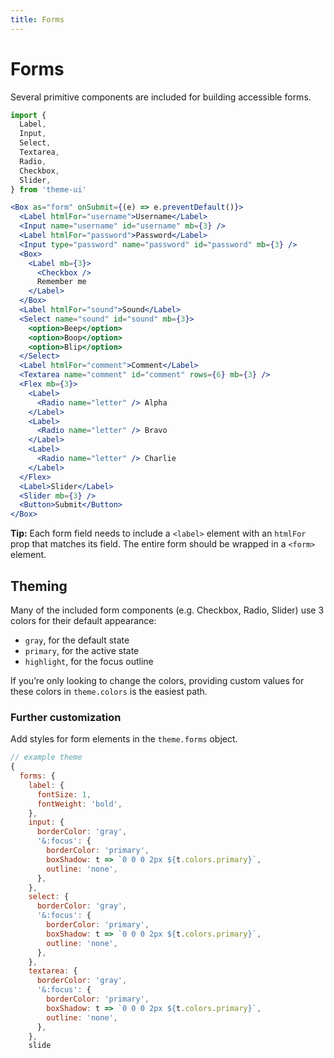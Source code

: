 ```yaml
---
title: Forms
---
```



# Forms

Several primitive components are included for building accessible forms.

```js
import {
  Label,
  Input,
  Select,
  Textarea,
  Radio,
  Checkbox,
  Slider,
} from 'theme-ui'
```

```jsx live=true
<Box as="form" onSubmit={(e) => e.preventDefault()}>
  <Label htmlFor="username">Username</Label>
  <Input name="username" id="username" mb={3} />
  <Label htmlFor="password">Password</Label>
  <Input type="password" name="password" id="password" mb={3} />
  <Box>
    <Label mb={3}>
      <Checkbox />
      Remember me
    </Label>
  </Box>
  <Label htmlFor="sound">Sound</Label>
  <Select name="sound" id="sound" mb={3}>
    <option>Beep</option>
    <option>Boop</option>
    <option>Blip</option>
  </Select>
  <Label htmlFor="comment">Comment</Label>
  <Textarea name="comment" id="comment" rows={6} mb={3} />
  <Flex mb={3}>
    <Label>
      <Radio name="letter" /> Alpha
    </Label>
    <Label>
      <Radio name="letter" /> Bravo
    </Label>
    <Label>
      <Radio name="letter" /> Charlie
    </Label>
  </Flex>
  <Label>Slider</Label>
  <Slider mb={3} />
  <Button>Submit</Button>
</Box>
```

<Note>

**Tip:**
Each form field needs to include a `<label>` element with an `htmlFor` prop that matches its field.
The entire form should be wrapped in a `<form>` element.

</Note>

## Theming

Many of the included form components (e.g. Checkbox, Radio, Slider) use 3 colors for their default appearance:

- `gray`, for the default state
- `primary`, for the active state
- `highlight`, for the focus outline

If you’re only looking to change the colors, providing custom values for these colors in `theme.colors` is the easiest path.

### Further customization

Add styles for form elements in the `theme.forms` object.

```js
// example theme
{
  forms: {
    label: {
      fontSize: 1,
      fontWeight: 'bold',
    },
    input: {
      borderColor: 'gray',
      '&:focus': {
        borderColor: 'primary',
        boxShadow: t => `0 0 0 2px ${t.colors.primary}`,
        outline: 'none',
      },
    },
    select: {
      borderColor: 'gray',
      '&:focus': {
        borderColor: 'primary',
        boxShadow: t => `0 0 0 2px ${t.colors.primary}`,
        outline: 'none',
      },
    },
    textarea: {
      borderColor: 'gray',
      '&:focus': {
        borderColor: 'primary',
        boxShadow: t => `0 0 0 2px ${t.colors.primary}`,
        outline: 'none',
      },
    },
    slide
